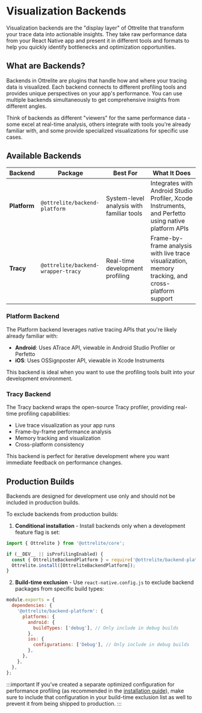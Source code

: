 # Visualization Backends

Visualization backends are the "display layer" of Ottrelite that transform your trace data into actionable insights. They take raw performance data from your React Native app and present it in different tools and formats to help you quickly identify bottlenecks and optimization opportunities.

## What are Backends?

Backends in Ottrelite are plugins that handle how and where your tracing data is visualized. Each backend connects to different profiling tools and provides unique perspectives on your app's performance. You can use multiple backends simultaneously to get comprehensive insights from different angles.

Think of backends as different "viewers" for the same performance data - some excel at real-time analysis, others integrate with tools you're already familiar with, and some provide specialized visualizations for specific use cases.

## Available Backends

| Backend | Package | Best For | What It Does |
|---------|---------|----------|--------------|
| **Platform** | `@ottrelite/backend-platform` | System-level analysis with familiar tools | Integrates with Android Studio Profiler, Xcode Instruments, and Perfetto using native platform APIs |
| **Tracy** | `@ottrelite/backend-wrapper-tracy` | Real-time development profiling | Frame-by-frame analysis with live trace visualization, memory tracking, and cross-platform support |

### Platform Backend

The Platform backend leverages native tracing APIs that you're likely already familiar with:
- **Android**: Uses ATrace API, viewable in Android Studio Profiler or Perfetto
- **iOS**: Uses OSSignposter API, viewable in Xcode Instruments

This backend is ideal when you want to use the profiling tools built into your development environment.

### Tracy Backend  

The Tracy backend wraps the open-source Tracy profiler, providing real-time profiling capabilities:
- Live trace visualization as your app runs
- Frame-by-frame performance analysis
- Memory tracking and visualization
- Cross-platform consistency

This backend is perfect for iterative development where you want immediate feedback on performance changes.

## Production Builds

Backends are designed for development use only and should not be included in production builds. 

To exclude backends from production builds:

1. **Conditional installation** - Install backends only when a development feature flag is set:

```typescript
import { Ottrelite } from '@ottrelite/core';

if (__DEV__ || isProfilingEnabled) {
  const { OttreliteBackendPlatform } = require('@ottrelite/backend-platform');
  Ottrelite.install([OttreliteBackendPlatform]);
}
```

2. **Build-time exclusion** - Use `react-native.config.js` to exclude backend packages from specific build types:

```javascript
module.exports = {
  dependencies: {
    '@ottrelite/backend-platform': {
      platforms: {
        android: {
          buildTypes: ['debug'], // Only include in debug builds
        },
        ios: {
          configurations: ['Debug'], // Only include in debug builds
        },
      },
    },
  },
};
```

:::important
If you've created a separate optimized configuration for performance profiling (as recommended in the [installation guide](/docs/core/introduction#configuring)), make sure to include that configuration in your build-time exclusion list as well to prevent it from being shipped to production.
:::
